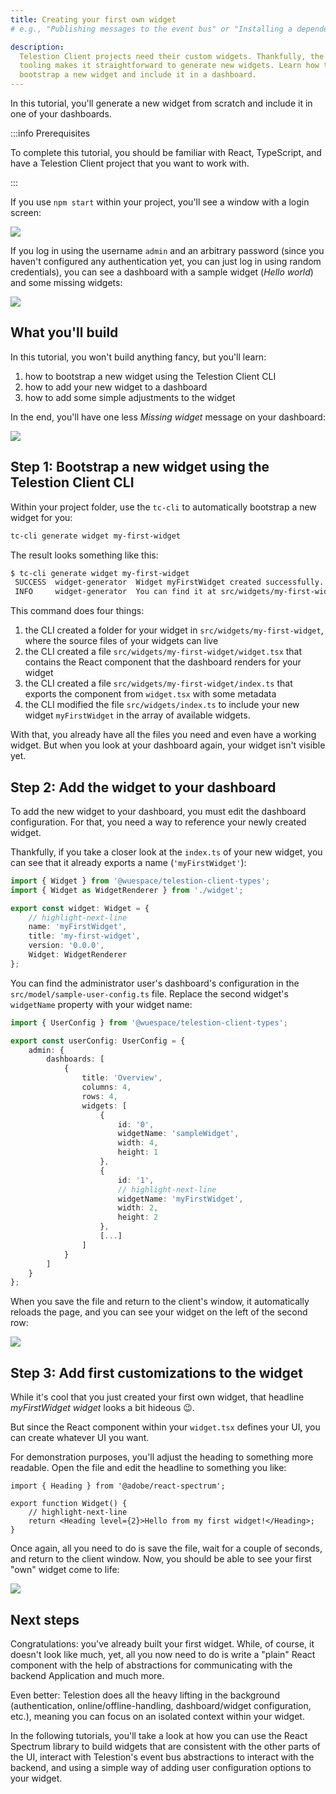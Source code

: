 ```yaml
---
title: Creating your first own widget
# e.g., "Publishing messages to the event bus" or "Installing a dependency using npm"

description:
  Telestion Client projects need their custom widgets. Thankfully, the Telestion
  tooling makes it straightforward to generate new widgets. Learn how to
  bootstrap a new widget and include it in a dashboard.
---
```


<!--
Tutorial
========

=== When to use this template:
Use this template when you want to give a quick, step-by-step tutorial for solving a specific
technical problem. Tutorials allow the reader to learn how to implement something within
their projects quickly.

=== When not to use this template:
When your article focuses more on a concept/technology and is not rooted in a specific technical
problem ("how to do XY?"), consider using a guide instead.

=== Guide or Tutorial
A tutorial provides a quick, technical "step-by-step" tutorial for a
given problem. Thus, a guide describes less the handling of a specific problem
and more the general interaction of the reader with a given concept.

Example with npm articles:
- "npm": (Concept, explaining what npm is)
- "Installing a dependency with npm" (Tutorial, providing a quick tutorial to
  solve a technical problem)
- "Managing dependencies with npm" (Guide, including both technical knowledge, but
  also best practices and more)

=== Writing tips:
- Write in the present tense
- Use neutral pronouns (they/them instead of he/she and him/her)
- Be respectful to everyone
- Be aware of the potential for cultural misunderstandings
- Provide explanations for what you do, but focus on the step-by-step guide
  without deeply explaining every technical decision and why it's best prcatice
  to do so (you can describe best practices in a guide, a tutorial must focus on
  keeping the "step by step" flow going)
-->

<!-- Relevant imports: -->


<!-- Short description of what the article covers: -->

In this tutorial, you'll generate a new widget from scratch and include it in
one of your dashboards.

:::info Prerequisites

To complete this tutorial, you should be familiar with React, TypeScript, and
have a Telestion Client project that you want to work with.

:::

If you use `npm start` within your project, you'll see a window with a login
screen:

<Image src="img/client/login.png" />

If you log in using the username `admin` and an arbitrary password (since you
haven't configured any authentication yet, you can just log in using random
credentials), you can see a dashboard with a sample widget (_Hello world_) and
some missing widgets:

<Image src="img/client/default-dashboard.png" />

## What you'll build

In this tutorial, you won't build anything fancy, but you'll learn:

1. how to bootstrap a new widget using the Telestion Client CLI
2. how to add your new widget to a dashboard
3. how to add some simple adjustments to the widget

In the end, you'll have one less _Missing widget_ message on your dashboard:

<Image src="img/client/my-first-widget/02.png" />

## Step 1: Bootstrap a new widget using the Telestion Client CLI

Within your project folder, use the `tc-cli` to automatically bootstrap a new
widget for you:

````sh
tc-cli generate widget my-first-widget
````

The result looks something like this:

````sh
$ tc-cli generate widget my-first-widget
 SUCCESS  widget-generator  Widget myFirstWidget created successfully.
 INFO     widget-generator  You can find it at src/widgets/my-first-widget.
````

This command does four things:

1. the CLI created a folder for your widget in `src/widgets/my-first-widget`,
   where the source files of your widgets can live
2. the CLI created a file `src/widgets/my-first-widget/widget.tsx` that contains
   the React component that the dashboard renders for your widget
3. the CLI created a file `src/widgets/my-first-widget/index.ts` that exports
   the component from `widget.tsx` with some metadata
4. the CLI modified the file `src/widgets/index.ts` to include your new widget
   `myFirstWidget` in the array of available widgets.

With that, you already have all the files you need and even have a working
widget. But when you look at your dashboard again, your widget isn't visible
yet.

## Step 2: Add the widget to your dashboard

To add the new widget to your dashboard, you must edit the dashboard
configuration. For that, you need a way to reference your newly created widget.

Thankfully, if you take a closer look at the `index.ts` of your new widget, you
can see that it already exports a name (`'myFirstWidget'`):

````ts title=src/widgets/my-new-widget/index.ts
import { Widget } from '@wuespace/telestion-client-types';
import { Widget as WidgetRenderer } from './widget';

export const widget: Widget = {
	// highlight-next-line
	name: 'myFirstWidget',
	title: 'my-first-widget',
	version: '0.0.0',
	Widget: WidgetRenderer
};
````

You can find the administrator user's dashboard's configuration in the
`src/model/sample-user-config.ts` file. Replace the second widget's `widgetName`
property with your widget name:

````ts title=src/model/sample-user-config.ts
import { UserConfig } from '@wuespace/telestion-client-types';

export const userConfig: UserConfig = {
	admin: {
		dashboards: [
			{
				title: 'Overview',
				columns: 4,
				rows: 4,
				widgets: [
					{
						id: '0',
						widgetName: 'sampleWidget',
						width: 4,
						height: 1
					},
					{
						id: '1',
						// highlight-next-line
						widgetName: 'myFirstWidget',
						width: 2,
						height: 2
					},
					[...]
				]
			}
		]
	}
};
````

When you save the file and return to the client's window, it automatically
reloads the page, and you can see your widget on the left of the second row:

<Image src="img/client/my-first-widget/01.png" />

## Step 3: Add first customizations to the widget

While it's cool that you just created your first own widget, that headline
_myFirstWidget widget_ looks a bit hideous :wink:.

But since the React component within your `widget.tsx` defines your UI, you can
create whatever UI you want.

For demonstration purposes, you'll adjust the heading to something more
readable. Open the file and edit the headline to something you like:

````tsx title=src/widgets/my-first-widget/widget.tsx
import { Heading } from '@adobe/react-spectrum';

export function Widget() {
	// highlight-next-line
	return <Heading level={2}>Hello from my first widget!</Heading>;
}
````

Once again, all you need to do is save the file, wait for a couple of seconds,
and return to the client window. Now, you should be able to see your first "own"
widget come to life:

<Image src="img/client/my-first-widget/02.png" />

## Next steps

<!-- Short concluding sentence: -->

Congratulations: you've already built your first widget. While, of course, it
doesn't look like much, yet, all you now need to do is write a "plain" React
component with the help of abstractions for communicating with the backend
Application and much more.

Even better: Telestion does all the heavy lifting in the background
(authentication, online/offline-handling, dashboard/widget configuration, etc.),
meaning you can focus on an isolated context within your widget.

<!-- Links to next steps/related articles -->

In the following tutorials, you'll take a look at how you can use the React
Spectrum library to build widgets that are consistent with the other parts of
the UI, interact with Telestion's event bus abstractions to interact with the
backend, and using a simple way of adding user configuration options to your
widget.

<!--
Snippets
--------

<Reference to="../other-article">
    Relative Link to other article
</Reference>

<Reference to="https://www.example.com">
    Example Website
</Reference>
-->
